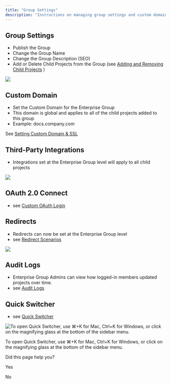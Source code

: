 ```yaml
---
title: "Group Settings"
description: "Instructions on managing group settings and custom domains"
---
```

## Group Settings

*   Publish the Group
*   Change the Group Name
*   Change the Group Description (SEO)
*   Add or Delete Child Projects from the Group (see [Adding and Removing Child Projects](/ent/docs/adding-and-removing-enterprise-projects)
    )

![](images/files_readme_io/_fb52d6d_ENT_GROUP.png)

## Custom Domain

*   Set the Custom Domain for the Enterprise Group
*   This domain is global and applies to all of the child projects added to this group
*   Example: docs.company.com

See [Setting Custom Domain & SSL](/ent/docs/custom-domain-settings)

## Third-Party Integrations

*   Integrations set at the Enterprise Group level will apply to all child projects

![](images/files_readme_io/_a660b40_Screenshot_2023_02_23_at_7.15.18_PM.png)

## OAuth 2.0 Connect

*   see [Custom OAuth Login](/ent/docs/getting-started-with-custom-authentication)
    

## Redirects

*   Redirects can now be set at the Enterprise Group level
*   see [Redirect Scenarios](https://docs.readme.com/main/docs/redirect-scenarios)
    

![](images/files_readme_io/_6100370_Screenshot_2023_02_23_at_7.16.01_PM.png)

## Audit Logs

*   Enterprise Group Admins can view how logged-in members updated projects over time.
*   see [Audit Logs](/ent/docs/audit-logs)
    

## Quick Switcher

*   see [Quick Switcher](https://docs.readme.com/main/docs/quick-switcher)
    

![To open Quick Switcher, use ⌘+K for Mac, Ctrl+K for Windows, or click on the magnifying glass at the bottom of the sidebar menu.](images/files_readme_io/_f80baa8_search_in_ent_group.png)

To open Quick Switcher, use ⌘+K for Mac, Ctrl+K for Windows, or click on the magnifying glass at the bottom of the sidebar menu.

Did this page help you?

Yes

No